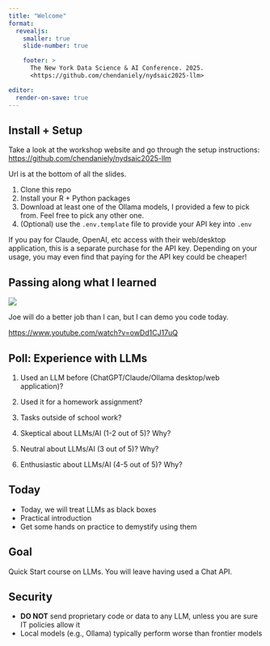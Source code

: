 ```yaml
---
title: "Welcome"
format:
  revealjs:
    smaller: true
    slide-number: true

    footer: >
      The New York Data Science & AI Conference. 2025.
      <https://github.com/chendaniely/nydsaic2025-llm>

editor:
  render-on-save: true
---
```


## Install + Setup

Take a look at the workshop website and go through the setup instructions:
<https://github.com/chendaniely/nydsaic2025-llm>

Url is at the bottom of all the slides.

1. Clone this repo
2. Install your R + Python packages
3. Download at least one of the Ollama models, I provided a few to pick from.
   Feel free to pick any other one.
4. (Optional) use the `.env.template` file to provide your API key into `.env`

:::{.callout-note}
If you pay for Claude, OpenAI, etc access with their web/desktop application,
this is a separate purchase for the API key.
Depending on your usage, you may even find that paying for the API key could be cheaper!
:::

## Passing along what I learned {footer=false}

![](/img/youtube-joe-llm.png)

Joe will do a better job than I can, but I can demo you code today.

<https://www.youtube.com/watch?v=owDd1CJ17uQ>

## Poll: Experience with LLMs

:::{.incremental}

1. Used an LLM before (ChatGPT/Claude/Ollama desktop/web application)?
2. Used it for a homework assignment?
3. Tasks outside of school work?

4. Skeptical about LLMs/AI (1-2 out of 5)? Why?
5. Neutral about LLMs/AI (3 out of 5)? Why?
6. Enthusiastic about LLMs/AI (4-5 out of 5)? Why?

:::

## Today

- Today, we will treat LLMs as black boxes
- Practical introduction
- Get some hands on practice to demystify using them

## Goal

Quick Start course on LLMs. You will leave having used a Chat API.

## Security

- **DO NOT** send proprietary code or data to any LLM, unless you are sure IT policies allow it
- Local models (e.g., Ollama) typically perform worse than frontier models
